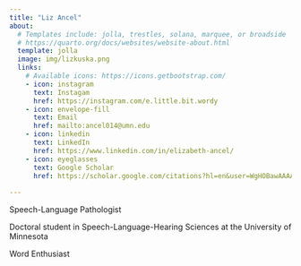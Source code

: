 ```yaml
---
title: "Liz Ancel"
about:
  # Templates include: jolla, trestles, solana, marquee, or broadside
  # https://quarto.org/docs/websites/website-about.html
  template: jolla
  image: img/lizkuska.png
  links:
    # Available icons: https://icons.getbootstrap.com/
    - icon: instagram
      text: Instagam
      href: https://instagram.com/e.little.bit.wordy
    - icon: envelope-fill
      text: Email
      href: mailto:ancel014@umn.edu
    - icon: linkedin
      text: LinkedIn
      href: https://www.linkedin.com/in/elizabeth-ancel/
    - icon: eyeglasses
      text: Google Scholar
      href: https://scholar.google.com/citations?hl=en&user=WgHOBawAAAAJ
      
---
```


Speech-Language Pathologist

Doctoral student in Speech-Language-Hearing Sciences at the University of Minnesota

Word Enthusiast